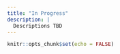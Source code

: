 ```yaml
---
title: "In Progress"
description: |
  Descriptions TBD
---
```


```r
knitr::opts_chunk$set(echo = FALSE)
```

